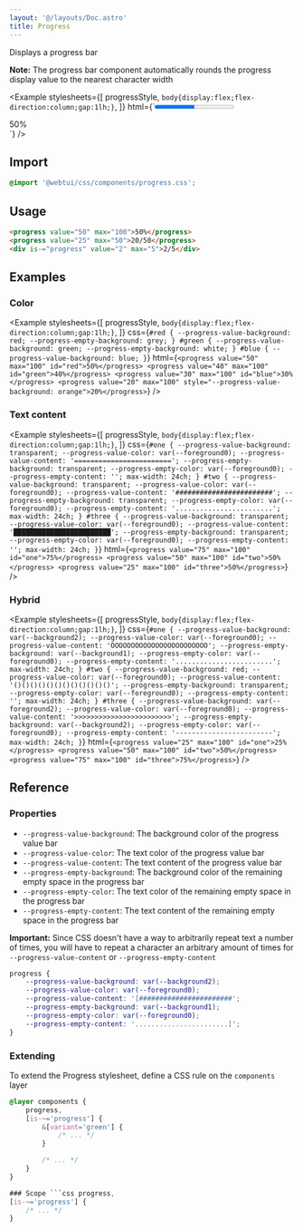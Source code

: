```yaml
---
layout: '@/layouts/Doc.astro'
title: Progress
---
```



Displays a progress bar

**Note:** The progress bar component automatically rounds the progress display value to the nearest character width

<Example
    stylesheets={[
        progressStyle,
        `body{display:flex;flex-direction:column;gap:1lh;}`,
    ]}
    html={`<progress value="50" max="100">50%</progress>
<div is-="progress" value="25" max="100">50%</div>`}
/>

## Import

```css
@import '@webtui/css/components/progress.css';
```

## Usage

```html
<progress value="50" max="100">50%</progress>
<progress value="25" max="50">20/50</progress>
<div is-="progress" value="2" max="5">2/5</div>
```

## Examples

### Color

<Example
    stylesheets={[
        progressStyle,
        `body{display:flex;flex-direction:column;gap:1lh;}`,
    ]}
    css={`
        #red {
            --progress-value-background: red;
            --progress-empty-background: grey;
        }
        #green {
            --progress-value-background: green;
            --progress-empty-background: white;
        }
        #blue {
            --progress-value-background: blue;
        }
    `}
    html={`<progress value="50" max="100" id="red">50%</progress>
<progress value="40" max="100" id="green">40%</progress>
<progress value="30" max="100" id="blue">30%</progress>
<progress value="20" max="100" style="--progress-value-background: orange">20%</progress>`}
/>

### Text content

<Example
    stylesheets={[
        progressStyle,
        `body{display:flex;flex-direction:column;gap:1lh;}`,
    ]}
    css={`
        #one {
            --progress-value-background: transparent;
            --progress-value-color: var(--foreground0);
            --progress-value-content: '========================';
            --progress-empty-background: transparent;
            --progress-empty-color: var(--foreground0);
            --progress-empty-content: '';
            max-width: 24ch;
        }
        #two {
            --progress-value-background: transparent;
            --progress-value-color: var(--foreground0);
            --progress-value-content: '########################';
            --progress-empty-background: transparent;
            --progress-empty-color: var(--foreground0);
            --progress-empty-content: '........................';
            max-width: 24ch;
        }
        #three {
            --progress-value-background: transparent;
            --progress-value-color: var(--foreground0);
            --progress-value-content: '████████████████████████';
            --progress-empty-background: transparent;
            --progress-empty-color: var(--foreground0);
            --progress-empty-content: '';
            max-width: 24ch;
        }
    `}
    html={`<progress value="75" max="100" id="one">75%</progress>
<progress value="50" max="100" id="two">50%</progress>
<progress value="25" max="100" id="three">50%</progress>`}
/>

### Hybrid

<Example
    stylesheets={[
        progressStyle,
        `body{display:flex;flex-direction:column;gap:1lh;}`,
    ]}
    css={`
        #one {
            --progress-value-background: var(--background2);
            --progress-value-color: var(--foreground0);
            --progress-value-content: 'OOOOOOOOOOOOOOOOOOOOOOOO';
            --progress-empty-background: var(--background1);
            --progress-empty-color: var(--foreground0);
            --progress-empty-content: '........................';
            max-width: 24ch;
        }
        #two {
            --progress-value-background: red;
            --progress-value-color: var(--foreground0);
            --progress-value-content: '()()()()()()()()()()()()';
            --progress-empty-background: transparent;
            --progress-empty-color: var(--foreground0);
            --progress-empty-content: '';
            max-width: 24ch;
        }
        #three {
            --progress-value-background: var(--foreground2);
            --progress-value-color: var(--foreground0);
            --progress-value-content: '>>>>>>>>>>>>>>>>>>>>>>>>';
            --progress-empty-background: var(--background2);
            --progress-empty-color: var(--foreground0);
            --progress-empty-content: '------------------------';
            max-width: 24ch;
        }
    `}
    html={`<progress value="25" max="100" id="one">25%</progress>
<progress value="50" max="100" id="two">50%</progress>
<progress value="75" max="100" id="three">75%</progress>`}
/>

## Reference

### Properties

- `--progress-value-background`: The background color of the progress value bar
- `--progress-value-color`: The text color of the progress value bar
- `--progress-value-content`: The text content of the progress value bar
- `--progress-empty-background`: The background color of the remaining empty space in the progress bar
- `--progress-empty-color`: The text color of the remaining empty space in the progress bar
- `--progress-empty-content`: The text content of the remaining empty space in the progress bar

**Important:** Since CSS doesn't have a way to arbitrarily repeat text a number of times, you will have to repeat a character an arbitrary amount of times for `--progress-value-content` or `--progress-empty-content`

```css
progress {
    --progress-value-background: var(--background2);
    --progress-value-color: var(--foreground0);
    --progress-value-content: '[#######################';
    --progress-empty-background: var(--background1);
    --progress-empty-color: var(--foreground0);
    --progress-empty-content: '.......................]';
}
```

### Extending

To extend the Progress stylesheet, define a CSS rule on the `components` layer

```css
@layer components {
    progress,
    [is-~='progress'] {
        &[variant='green'] {
            /* ... */
        }

        /* ... */
    }
}

### Scope ```css progress,
[is-~='progress'] {
    /* ... */
}
```
